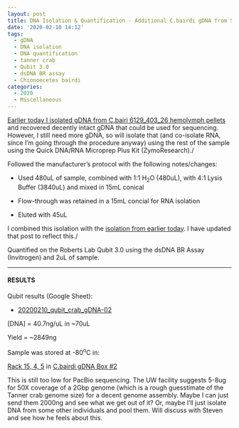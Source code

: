 ```yaml
---
layout: post
title: DNA Isolation & Quantification - Additional C.bairdi gDNA from Sample 6129_403_26
date: '2020-02-10 14:12'
tags:
  - gDNA
  - DNA isolation
  - DNA quantification
  - tanner crab
  - Qubit 3.0
  - dsDNA BR assay
  - Chionoecetes bairdi
categories:
  - 2020
  - Miscellaneous
---
```

[Earlier today I isolated gDNA from C.bairi 6129_403_26 hemolymph pellets](https://robertslab.github.io/sams-notebook/posts/2020/2020-02-10-DNA-Isolation,-Quantification,-and-Gel-C.bairdi-gDNA-Sample-6129_403_26.html) and recovered decently intact gDNA that could be used for sequencing. However, I still need more gDNA, so will isolate that (and co-isolate RNA, since I'm going through the procedure anyway) using the rest of the sample using the Quick DNA/RNA Microprep Plus Kit (ZymoResearch)./

Followed the manufacturer's protocol with the following notes/changes:

- Used 480uL of sample, combined with 1:1 H<sub>2</sub>O (480uL), with 4:1 Lysis Buffer (3840uL) and mixed in 15mL conical

- Flow-through was retained in a 15mL concial for RNA isolation

- Eluted with 45uL

I combined this isolation with the [isolation from earlier today](https://robertslab.github.io/sams-notebook/posts/2020/2020-02-10-DNA-Isolation,-Quantification,-and-Gel-C.bairdi-gDNA-Sample-6129_403_26.html). I have updated that post to reflect this./

Quantified on the Roberts Lab Qubit 3.0 using the dsDNA BR Assay (Invitrogen) and 2uL of sample.


---

#### RESULTS

Qubit results (Google Sheet):

- [20200210_qubit_crab_gDNA-02](https://docs.google.com/spreadsheets/d/1aXLykULO63w-Y7diGGv_cSndkIu7uHWTBkhGpPQMGnU/edit?usp=sharing)

[DNA] = 40.7ng/uL in ~70uL

Yield = ~2849ng

Sample was stored at -80<sup>o</sup>C in:

[Rack 15, 4, 5](http://b.link/srlab-80C) in [C.bairdi gDNA Box #2](https://docs.google.com/spreadsheets/d/1EnI5UlvN8qoT3pB0VcP6Eu44BdiyyElToYA9VwukPEE/edit?usp=sharing)

This is still too low for PacBio sequencing. The UW facility suggests 5-8ug for 50X coverage of a 2Gbp genome (which is a rough guesstimate of the Tanner crab genome size) for a decent genome assembly. Maybe I can just send them 2000ng and see what we get out of it? Or, maybe I'll just isolate DNA from some other individuals and pool them. Will discuss with Steven and see how he feels about this.
